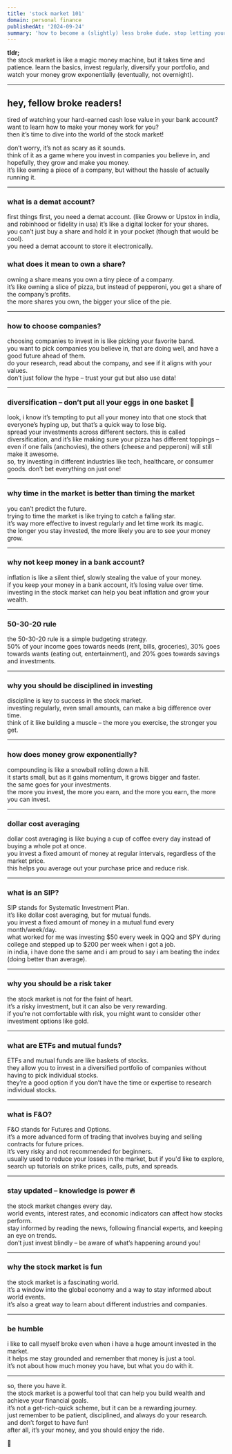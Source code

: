 ```yaml
---
title: 'stock market 101'
domain: personal finance  
publishedAt: '2024-09-24'  
summary: 'how to become a (slightly) less broke dude. stop letting your money chill in a bank account! learn how to invest in the stock market and watch your wealth grow (eventually). 🤑'  
---
```


**tldr;**  
the stock market is like a magic money machine, but it takes time and patience. learn the basics, invest regularly, diversify your portfolio, and watch your money grow exponentially (eventually, not overnight).  

---

## hey, fellow broke readers!  

tired of watching your hard-earned cash lose value in your bank account?  
want to learn how to make your money work for you?  
then it’s time to dive into the world of the stock market!  

don’t worry, it’s not as scary as it sounds.  
think of it as a game where you invest in companies you believe in, and hopefully, they grow and make you money.  
it’s like owning a piece of a company, but without the hassle of actually running it.  

---

### what is a demat account?

first things first, you need a demat account. (like Groww or Upstox in india, and robinhood or fidelity in usa)
it’s like a digital locker for your shares.  
you can’t just buy a share and hold it in your pocket (though that would be cool).  
you need a demat account to store it electronically.  

### what does it mean to own a share?

owning a share means you own a tiny piece of a company.  
it’s like owning a slice of pizza, but instead of pepperoni, you get a share of the company’s profits.  
the more shares you own, the bigger your slice of the pie.  

---

### how to choose companies?

choosing companies to invest in is like picking your favorite band.  
you want to pick companies you believe in, that are doing well, and have a good future ahead of them.  
do your research, read about the company, and see if it aligns with your values.  
don’t just follow the hype – trust your gut but also use data!  

---

### diversification – don’t put all your eggs in one basket 🥚

look, i know it’s tempting to put all your money into that one stock that everyone’s hyping up, but that’s a quick way to lose big.  
spread your investments across different sectors. this is called diversification, and it’s like making sure your pizza has different toppings – even if one fails (anchovies), the others (cheese and pepperoni) will still make it awesome.  
so, try investing in different industries like tech, healthcare, or consumer goods. don’t bet everything on just one!  

---

### why time in the market is better than timing the market

you can’t predict the future.  
trying to time the market is like trying to catch a falling star.  
it’s way more effective to invest regularly and let time work its magic.  
the longer you stay invested, the more likely you are to see your money grow.  

---

### why not keep money in a bank account?

inflation is like a silent thief, slowly stealing the value of your money.  
if you keep your money in a bank account, it’s losing value over time.  
investing in the stock market can help you beat inflation and grow your wealth.  

---

### 50-30-20 rule

the 50-30-20 rule is a simple budgeting strategy.  
50% of your income goes towards needs (rent, bills, groceries), 30% goes towards wants (eating out, entertainment), and 20% goes towards savings and investments.  

---

### why you should be disciplined in investing

discipline is key to success in the stock market.  
investing regularly, even small amounts, can make a big difference over time.  
think of it like building a muscle – the more you exercise, the stronger you get.  

---

### how does money grow exponentially?

compounding is like a snowball rolling down a hill.  
it starts small, but as it gains momentum, it grows bigger and faster.  
the same goes for your investments.  
the more you invest, the more you earn, and the more you earn, the more you can invest.  

---

### dollar cost averaging

dollar cost averaging is like buying a cup of coffee every day instead of buying a whole pot at once.  
you invest a fixed amount of money at regular intervals, regardless of the market price.  
this helps you average out your purchase price and reduce risk.  

---

### what is an SIP?

SIP stands for Systematic Investment Plan.  
it’s like dollar cost averaging, but for mutual funds.  
you invest a fixed amount of money in a mutual fund every month/week/day.  
what worked for me was investing $50 every week in QQQ and SPY during college and stepped up to $200 per week when i got a job.  
in india, i have done the same and i am proud to say i am beating the index (doing better than average).  

---

### why you should be a risk taker

the stock market is not for the faint of heart.  
it’s a risky investment, but it can also be very rewarding.  
if you’re not comfortable with risk, you might want to consider other investment options like gold.  

---

### what are ETFs and mutual funds?

ETFs and mutual funds are like baskets of stocks.  
they allow you to invest in a diversified portfolio of companies without having to pick individual stocks.  
they’re a good option if you don’t have the time or expertise to research individual stocks.  

---

### what is F&O?

F&O stands for Futures and Options.  
it’s a more advanced form of trading that involves buying and selling contracts for future prices.  
it’s very risky and not recommended for beginners.  
usually used to reduce your losses in the market, but if you'd like to explore, search up tutorials on strike prices, calls, puts, and spreads.  

---

### stay updated – knowledge is power 🔥

the stock market changes every day.  
world events, interest rates, and economic indicators can affect how stocks perform.  
stay informed by reading the news, following financial experts, and keeping an eye on trends.  
don’t just invest blindly – be aware of what’s happening around you!  

---

### why the stock market is fun

the stock market is a fascinating world.  
it’s a window into the global economy and a way to stay informed about world events.  
it’s also a great way to learn about different industries and companies.  

---

### be humble

i like to call myself broke even when i have a huge amount invested in the market.  
it helps me stay grounded and remember that money is just a tool.  
it’s not about how much money you have, but what you do with it.  

---

so, there you have it.  
the stock market is a powerful tool that can help you build wealth and achieve your financial goals.  
it’s not a get-rich-quick scheme, but it can be a rewarding journey.  
just remember to be patient, disciplined, and always do your research.  
and don’t forget to have fun!  
after all, it’s your money, and you should enjoy the ride.  

🤑